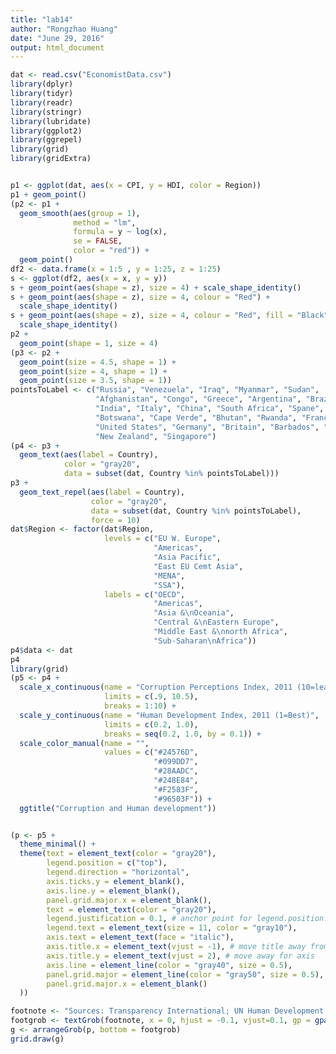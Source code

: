 ```yaml
---
title: "lab14"
author: "Rongzhao Huang"
date: "June 29, 2016"
output: html_document
---
```

```r
dat <- read.csv("EconomistData.csv")
library(dplyr)
library(tidyr)
library(readr)
library(stringr)
library(lubridate)
library(ggplot2)
library(ggrepel)
library(grid)
library(gridExtra)


p1 <- ggplot(dat, aes(x = CPI, y = HDI, color = Region))
p1 + geom_point()
(p2 <- p1 +
  geom_smooth(aes(group = 1),
              method = "lm",
              formula = y ~ log(x),
              se = FALSE,
              color = "red")) +
  geom_point()
df2 <- data.frame(x = 1:5 , y = 1:25, z = 1:25)
s <- ggplot(df2, aes(x = x, y = y))
s + geom_point(aes(shape = z), size = 4) + scale_shape_identity()
s + geom_point(aes(shape = z), size = 4, colour = "Red") +
  scale_shape_identity()
s + geom_point(aes(shape = z), size = 4, colour = "Red", fill = "Black") +
  scale_shape_identity()
p2 +
  geom_point(shape = 1, size = 4)
(p3 <- p2 +
  geom_point(size = 4.5, shape = 1) +
  geom_point(size = 4, shape = 1) +
  geom_point(size = 3.5, shape = 1))
pointsToLabel <- c("Russia", "Venezuela", "Iraq", "Myanmar", "Sudan",
                   "Afghanistan", "Congo", "Greece", "Argentina", "Brazil",
                   "India", "Italy", "China", "South Africa", "Spane",
                   "Botswana", "Cape Verde", "Bhutan", "Rwanda", "France",
                   "United States", "Germany", "Britain", "Barbados", "Norway", "Japan",
                   "New Zealand", "Singapore")
(p4 <- p3 +
  geom_text(aes(label = Country),
            color = "gray20",
            data = subset(dat, Country %in% pointsToLabel)))
p3 +
  geom_text_repel(aes(label = Country),
                  color = "gray20",
                  data = subset(dat, Country %in% pointsToLabel),
                  force = 10)
dat$Region <- factor(dat$Region,
                     levels = c("EU W. Europe",
                                "Americas",
                                "Asia Pacific",
                                "East EU Cemt Asia",
                                "MENA",
                                "SSA"),
                     labels = c("OECD",
                                "Americas",
                                "Asia &\nOceania",
                                "Central &\nEastern Europe",
                                "Middle East &\nnorth Africa",
                                "Sub-Saharan\nAfrica"))
p4$data <- dat
p4
library(grid)
(p5 <- p4 +
  scale_x_continuous(name = "Corruption Perceptions Index, 2011 (10=least corrupt)",
                     limits = c(.9, 10.5),
                     breaks = 1:10) +
  scale_y_continuous(name = "Human Development Index, 2011 (1=Best)",
                     limits = c(0.2, 1.0),
                     breaks = seq(0.2, 1.0, by = 0.1)) +
  scale_color_manual(name = "",
                     values = c("#24576D",
                                "#099DD7",
                                "#28AADC",
                                "#248E84",
                                "#F2583F",
                                "#96503F")) +
  ggtitle("Corruption and Human development"))


(p <- p5 +
  theme_minimal() +
  theme(text = element_text(color = "gray20"),
        legend.position = c("top"), 
        legend.direction = "horizontal",
        axis.ticks.y = element_blank(), 
        axis.line.y = element_blank(),
        panel.grid.major.x = element_blank(),
        text = element_text(color = "gray20"),
        legend.justification = 0.1, # anchor point for legend.position.
        legend.text = element_text(size = 11, color = "gray10"),
        axis.text = element_text(face = "italic"),
        axis.title.x = element_text(vjust = -1), # move title away from axis
        axis.title.y = element_text(vjust = 2), # move away for axis
        axis.line = element_line(color = "gray40", size = 0.5),
        panel.grid.major = element_line(color = "gray50", size = 0.5),
        panel.grid.major.x = element_blank()
  ))

footnote <- "Sources: Transparency International; UN Human Development Report"
footgrob <- textGrob(footnote, x = 0, hjust = -0.1, vjust=0.1, gp = gpar(fontface = "italic", fontsize = 12))
g <- arrangeGrob(p, bottom = footgrob)
grid.draw(g)

```
